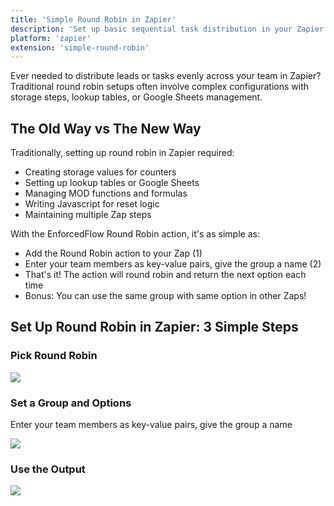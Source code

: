 ```yaml
---
title: 'Simple Round Robin in Zapier'
description: 'Set up basic sequential task distribution in your Zapier workflows'
platform: 'zapier'
extension: 'simple-round-robin'
---
```



Ever needed to distribute leads or tasks evenly across your team in Zapier? Traditional round robin setups often involve complex configurations with storage steps, lookup tables, or Google Sheets management.

## The Old Way vs The New Way

Traditionally, setting up round robin in Zapier required:

- Creating storage values for counters
- Setting up lookup tables or Google Sheets
- Managing MOD functions and formulas
- Writing Javascript for reset logic
- Maintaining multiple Zap steps

With the EnforcedFlow Round Robin action, it's as simple as:

- Add the Round Robin action to your Zap (1)
- Enter your team members as key-value pairs, give the group a name (2)
- That's it! The action will round robin and return the next option each time
- Bonus: You can use the same group with same option in other Zaps!

## Set Up Round Robin in Zapier: 3 Simple Steps

<MultiColumn columns={3} gap="md">
  <div slot="left">

### Pick Round Robin

![](~/assets/images/extensions/simple-round-robin/01-round-robin-selected.png)

  </div>

  <div slot="center">

### Set a Group and Options

Enter your team members as key-value pairs, give the group a name

![](~/assets/images/extensions/simple-round-robin/02-round-robin-configuration.png)

  </div>

  <div slot="right">

### Use the Output

![](~/assets/images/extensions/simple-round-robin/03-round-robin-output.png)

  </div>
</MultiColumn>
